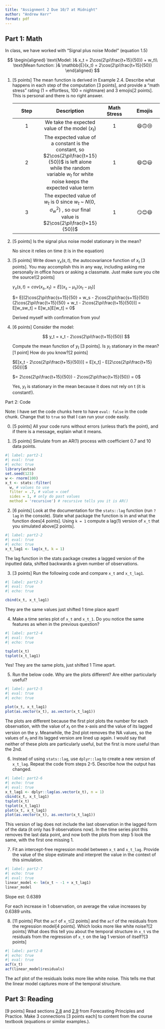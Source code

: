 ```yaml
---
title: "Assignment 2 Due 10/7 at Midnight"
author: "Andrew Kerr"
format: pdf
---
```


::: hidden
$$
\newcommand\E{{\mathbb{E}}}
$$
:::

## Part 1: Math

In class, we have worked with "Signal plus noise Model" (equation 1.5)

$$
\begin{aligned}
\text{Model: }& x_t = 2\cos(2\pi\frac{t+15}{50}) + w_t\\
\text{Mean function: }& \mathbb{E}(x_t) = 2\cos(2\pi\frac{t+15}{50})
\end{aligned}
$$

1.  \[5 points\] The mean function is derived in Example 2.4. Describe what happens in each step of the computation \[3 points\], and provide a "math stress" rating (1 = effortless, 100 = nightmare) and 3 emojis\[2 points\]. This is personal and there is no right answer.

    | Step | Description | Math Stress | Emojis |
    |:----------------:|:----------------:|:----------------:|:----------------:|
    | 1 | We take the expected value of the model ($x_t$) | 1 | 😄🙃😢 |
    | 2 | The expected value of a constant is the constant, so $2\cos(2\pi\frac{t+15}{50})$ is left alone while the random variable $w_t$ for white noise keeps the expected value term | 1 | 😄😊😃 |
    | 3 | The expected value of $w_t$ is 0 since $w_t$ \~ $N(0, \sigma^2_w)$ , so our final value is $2\cos(2\pi\frac{t+15}{50})$ | 1 | 😏😊😄 |

2.  \[5 points\] Is the signal plus noise model stationary in the mean?

    No since it relies on time (t is in the equation)

3.  \[5 points\] Write down $\gamma_x(s,t)$, the autocovariance function of $x_t$ \[3 points\]. You may accomplish this in any way, including asking me personally in office hours or asking a classmate. Just make sure you cite the source\![2 points\]

    $\gamma_x(s,t) = cov(x_s, x_t) = E[(x_s - \mu_s)(x_t - \mu_t)]$

    $= E[(2\cos(2\pi\frac{s+15}{50} + w_s - 2\cos(2\pi\frac{s+15}{50})(2\cos(2\pi\frac{t+15}{50} + w_t - 2\cos(2\pi\frac{t+15}{50})] = E[w_sw_t] = E[w_s]E[w_t] = 0$

    Derived myself with confirmation from you!

4.  \[6 points\] Consider the model:

    $$
    y_t = x_t - 2\cos(2\pi\frac{t+15}{50}) 
    $$

    Compute the mean function of $y_t$ \[3 points\]. Is $y_t$ stationary in the mean?\[1 point\] How do you know?\[2 points\]

    $E[x_t - 2\cos(2\pi\frac{t+15}{50})] = E[x_t] - E[2\cos(2\pi\frac{t+15}{50})]$

    $= 2\cos(2\pi\frac{t+15}{50}) - 2\cos(2\pi\frac{t+15}{50}) = 0$

    Yes, $y_t$ is stationary in the mean because it does not rely on t (it is constant!).

Part 2: Code

Note: I have set the code chunks here to have `eval: false` in the code chunk. Change that to `true` so that I can run your code easily.

0.  \[5 points\] All your code runs without errors (unless that's the point), and if there is a message, explain what it means.

1.  \[5 points\] Simulate from an AR(1) process with coefficient 0.7 and 10 data points.

```r
#| label: part2-1
#| eval: true
#| echo: true
library(astsa)
set.seed(123)
w <- rnorm(100)
x_t <- stats::filter(
  w, # values to use
  filter = .7, # value = coef
  sides = 1, # only do past values
  method = 'recursive') # recursive tells you it is AR()
```

2.  \[6 points\] Look at the documentation for the `stats::lag` function (run `?lag` in the console). State what package the function is in and what the function does\[4 points\]. Using `k = 1` compute a lag(1) version of `x_t` that you simulated above\[2 points\].

```r
#| label: part2-2
#| eval: true
#| echo: true
x_t_lag1 <- lag(x_t, k = 1)
```

The lag function in the stats package creates a lagged version of the inputted data, shifted backwards a given number of observations.

3.  \[3 points\] Run the following code and compare `x_t` and `x_t_lag1`.

```r
#| label: part2-3
#| eval: true
#| echo: true

cbind(x_t, x_t_lag1)
```

They are the same values just shifted 1 time place apart!

4.  Make a time series plot of `x_t` and `x_t_1`. Do you notice the same features as when in the previous question?

```r
#| label: part2-4
#| eval: true
#| echo: true

tsplot(x_t)
tsplot(x_t_lag1)
```

Yes! They are the same plots, just shifted 1 Time apart.

5.  Run the below code. Why are the plots different? Are either particularly useful?

```r
#| label: part2-5
#| eval: true
#| echo: true

plot(x_t, x_t_lag1)
plot(as.vector(x_t), as.vector(x_t_lag1))
```

The plots are different because the first plot plots the number for each observation, with the value of $x_t$ on the x-axis and the value of its lagged version on the y. Meanwhile, the 2nd plot removes the NA values, so the values of $x_t$ and its lagged version are lined up again. I would say that neither of these plots are particularly useful, but the first is more useful than the 2nd.

6.  Instead of using `stats::lag`, use `dplyr::lag` to create a new version of `x_t_lag`. Repeat the code from steps 2-5. Describe how the output has changed.

```r
#| label: part2-6
#| echo: true
#| eval: true
x_t_lag1 <- dplyr::lag(as.vector(x_t), n = 1)
cbind(x_t, x_t_lag1)
tsplot(x_t)
tsplot(x_t_lag1)
plot(x_t, x_t_lag1)
plot(as.vector(x_t), as.vector(x_t_lag1))
```

This version of lag does not include the last observation in the lagged form of the data (it only has 9 observations now). In the time series plot this removes the last data point, and now both the plots from step 5 look the same, with the first one missing 1.

7.  Fit an intercept-free regression model between `x_t` and `x_t_lag`. Provide the value of the slope estimate and interpret the value in the context of this simulation.

```r
#| label: part2-7
#| echo: true
#| eval: true
linear_model <- lm(x_t ~ -1 + x_t_lag1)
linear_model
```

Slope est: 0.6389

For each increase in 1 observation, on average the value increases by 0.6389 units.

8.  \[11 points\] Plot the `acf` of `x_t`\[2 points\] and the `acf` of the residuals from the regression model\[4 points\]. Which looks more like white noise?\[2 points\] What does this tell you about the temporal structure in `x_t` vs the residuals from the regression of `x_t` on the lag 1 version of itself?\[3 points\]

```r
#| label: part2-8
#| echo: true
#| eval: true
acf(x_t)
acf(linear_model$residuals)
```

The acf plot of the residuals looks more like white noise. This tells me that the linear model captures more of the temporal structure.

## Part 3: Reading

\[9 points\] Read sections [2.8](https://otexts.com/fpp3/acf.html) and [2.9](https://otexts.com/fpp3/wn.html) from Forecasting Principles and Practice. Make 3 connections \[3 points each\] to content from the course textbook (equations or similar examples.).
